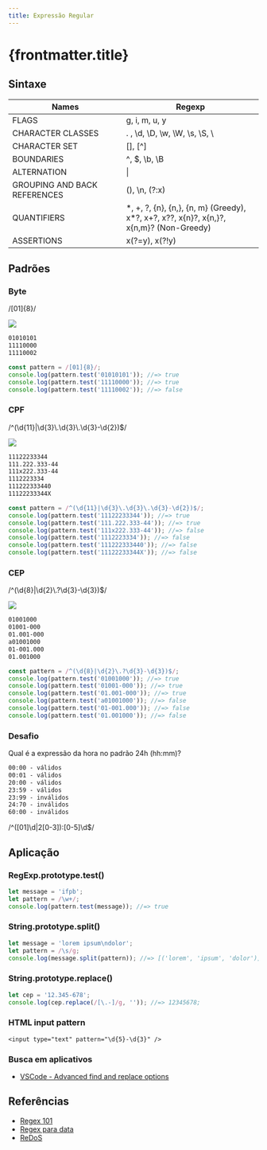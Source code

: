 ```yaml
---
title: Expressão Regular
---
```


# {frontmatter.title}

## Sintaxe

| Names                        | Regexp                                                                                                          |
| ---------------------------- | --------------------------------------------------------------------------------------------------------------- |
| FLAGS                        | g, i, m, u, y                                                                                         |
| CHARACTER CLASSES            | . , \d, \D, \w, \W, \s, \S, \                                                                   |
| CHARACTER SET                | [], [^]                                                                                                     |
| BOUNDARIES                   | ^, $, \b, \B                                                                                            |
| ALTERNATION                  | \|                                                                                                             |
| GROUPING AND BACK REFERENCES | (), \n, (?:x)                                                                                             |
| QUANTIFIERS                  | \*, +, ?, \{n\}, \{n,\}, \{n, m\} (Greedy), <br /> x*?, x+?, x??, x\{n\}?, x\{n,\}?, x\{n,m\}? (Non-Greedy) |
| ASSERTIONS                   | x(?=y), x(?!y)                                                                                              |

## Padrões

### Byte

/[01]\{8\}/

![](/ls/imgs/ecma/regexp/byte.png)

```txt
01010101
11110000
11110002
```

```js
const pattern = /[01]{8}/;
console.log(pattern.test('01010101')); //=> true
console.log(pattern.test('11110000')); //=> true
console.log(pattern.test('11110002')); //=> false
```

### CPF

/^(\d\{11\}\|\d\{3\}\\.\d\{3\}\\.\d\{3\}-\d\{2\})$/

![](/ls/imgs/ecma/regexp/cpf.png)

```txt
11122233344
111.222.333-44
111x222.333-44
1112223334
111222333440
11122233344X
```

```js
const pattern = /^(\d{11}|\d{3}\.\d{3}\.\d{3}-\d{2})$/;
console.log(pattern.test('11122233344')); //=> true
console.log(pattern.test('111.222.333-44')); //=> true
console.log(pattern.test('111x222.333-44')); //=> false
console.log(pattern.test('1112223334')); //=> false
console.log(pattern.test('111222333440')); //=> false
console.log(pattern.test('11122233344X')); //=> false
```

### CEP

/^(\d\{8\}\|\d\{2\}\\.?\d\{3\}-\d\{3\})\$/

![](/ls/imgs/ecma/regexp/cep.png)

```txt
01001000
01001-000
01.001-000
a01001000
01-001.000
01.001000
```

```js
const pattern = /^(\d{8}|\d{2}\.?\d{3}-\d{3})$/;
console.log(pattern.test('01001000')); //=> true
console.log(pattern.test('01001-000')); //=> true
console.log(pattern.test('01.001-000')); //=> true
console.log(pattern.test('a01001000')); //=> false
console.log(pattern.test('01-001.000')); //=> false
console.log(pattern.test('01.001000')); //=> false
```

### Desafio

Qual é a expressão da hora no padrão 24h (hh:mm)?

```txt
00:00 - válidos
00:01 - válidos
20:00 - válidos
23:59 - válidos
23:99 - inválidos
24:70 - inválidos
60:00 - inválidos
```

<p class="text-gray-100 m-0">/^([01]\d|2[0-3]):[0-5]\d$/</p>

## Aplicação

### RegExp.prototype.test()

```js
let message = 'ifpb';
let pattern = /\w+/;
console.log(pattern.test(message)); //=> true
```

### String.prototype.split()

```js
let message = 'lorem ipsum\ndolor';
let pattern = /\s/g;
console.log(message.split(pattern)); //=> [('lorem', 'ipsum', 'dolor')];
```

### String.prototype.replace()

```js
let cep = '12.345-678';
console.log(cep.replace(/[\.-]/g, '')); //=> 12345678;
```

### HTML input pattern

```markup
<input type="text" pattern="\d{5}-\d{3}" />
```

### Busca em aplicativos

- [VSCode - Advanced find and replace options](https://code.visualstudio.com/docs/editor/codebasics#_advanced-find-and-replace-options)

## Referências

- [Regex 101](https://regex101.com/)
- [Regex para data](https://stackoverflow.com/questions/15491894/regex-to-validate-date-formats-dd-mm-yyyy-dd-mm-yyyy-dd-mm-yyyy-dd-mmm-yyyy)
- [ReDoS](https://owasp.org/www-community/attacks/Regular_expression_Denial_of_Service_-_ReDoS)
